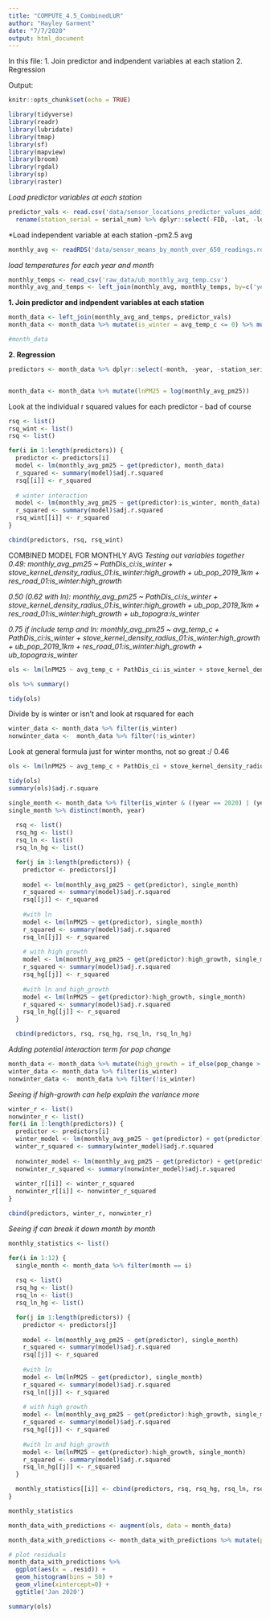 ```yaml
---
title: "COMPUTE_4.5_CombinedLUR"
author: "Hayley Garment"
date: "7/7/2020"
output: html_document
---
```


In this file:
1. Join predictor and indpendent variables at each station
2. Regression

Output:


```r
knitr::opts_chunk$set(echo = TRUE)

library(tidyverse)
library(readr)
library(lubridate)
library(tmap)
library(sf)
library(mapview)
library(broom)
library(rgdal)
library(sp)
library(raster)
```

*Load predictor variables at each station*
```r
predictor_vals <- read.csv('data/sensor_locations_predictor_values_additional_vars.csv') %>% 
  rename(station_serial = serial_num) %>% dplyr::select(-FID, -lat, -lon)
```


*Load independent variable at each station -pm2.5 avg
```r
monthly_avg <- readRDS('data/sensor_means_by_month_over_650_readings.rds') %>% dplyr::select(-datetime, -num_readings) %>% filter(station_serial != 'SLSVLW4')
```

*load temperatures for each year and month*
```r
monthly_temps <- read_csv('raw_data/ub_monthly_avg_temp.csv')
monthly_avg_and_temps <- left_join(monthly_avg, monthly_temps, by=c('year', 'month'))
```


**1. Join predictor and indpendent variables at each station**
```r
month_data <- left_join(monthly_avg_and_temps, predictor_vals)
month_data <- month_data %>% mutate(is_winter = avg_temp_c <= 0) %>% mutate(high_growth = if_else(pop_change > 1, TRUE, FALSE))

#month_data
```

**2. Regression**

```r
predictors <- month_data %>% dplyr::select(-month, -year, -station_serial, -monthly_avg_pm25 , -district) %>% colnames()


month_data <- month_data %>% mutate(lnPM25 = log(monthly_avg_pm25))
```

Look at the individual r squared values for each predictor - bad of course
```r
rsq <- list()
rsq_wint <- list()
rsq <- list()

for(i in 1:length(predictors)) {
  predictor <- predictors[i]
  model <- lm(monthly_avg_pm25 ~ get(predictor), month_data)
  r_squared <- summary(model)$adj.r.squared
  rsq[[i]] <- r_squared
  
  # winter interaction
  model <- lm(monthly_avg_pm25 ~ get(predictor):is_winter, month_data)
  r_squared <- summary(model)$adj.r.squared
  rsq_wint[[i]] <- r_squared
}

cbind(predictors, rsq, rsq_wint)

```


COMBINED MODEL FOR MONTHLY AVG
*Testing out variables together*
*0.49: monthly_avg_pm25 ~ PathDis_ci:is_winter + stove_kernel_density_radius_01:is_winter:high_growth +  ub_pop_2019_1km + res_road_01:is_winter:high_growth*

*0.50 (0.62 with ln): monthly_avg_pm25 ~ PathDis_ci:is_winter + stove_kernel_density_radius_01:is_winter:high_growth +  ub_pop_2019_1km + res_road_01:is_winter:high_growth + ub_topogra:is_winter*

*0.75 if include temp and ln: monthly_avg_pm25 ~ avg_temp_c + PathDis_ci:is_winter + stove_kernel_density_radius_01:is_winter:high_growth +  ub_pop_2019_1km + res_road_01:is_winter:high_growth + ub_topogra:is_winter*


```r
ols <- lm(lnPM25 ~ avg_temp_c + PathDis_ci:is_winter + stove_kernel_density_radius_007:is_winter:high_growth +  ub_pop_2019_1km + res_road_01:is_winter:high_growth + ub_topogra:is_winter, month_data)

ols %>% summary()

tidy(ols)
```


Divide by is winter or isn't and look at rsquared for each
```r
winter_data <- month_data %>% filter(is_winter)
nonwinter_data <-  month_data %>% filter(!is_winter)
```

Look at general formula just for winter months, not so great :/ 0.46
```r
ols <- lm(lnPM25 ~ avg_temp_c + PathDis_ci + stove_kernel_density_radius_007:high_growth +  ub_pop_2019_1km + res_road_01:high_growth + ub_topogra, winter_data)

tidy(ols)
summary(ols)$adj.r.square
```




```r

single_month <- month_data %>% filter(is_winter & ((year == 2020) | (year == 2019 & month > 5)))
single_month %>% distinct(month, year)
  
  rsq <- list()
  rsq_hg <- list()
  rsq_ln <- list()
  rsq_ln_hg <- list()

  for(j in 1:length(predictors)) {
    predictor <- predictors[j]
    
    model <- lm(monthly_avg_pm25 ~ get(predictor), single_month)
    r_squared <- summary(model)$adj.r.squared
    rsq[[j]] <- r_squared
    
    #with ln
    model <- lm(lnPM25 ~ get(predictor), single_month)
    r_squared <- summary(model)$adj.r.squared
    rsq_ln[[j]] <- r_squared
    
    # with high growth
    model <- lm(monthly_avg_pm25 ~ get(predictor):high_growth, single_month)
    r_squared <- summary(model)$adj.r.squared
    rsq_hg[[j]] <- r_squared
    
    #with ln and high_growth
    model <- lm(lnPM25 ~ get(predictor):high_growth, single_month)
    r_squared <- summary(model)$adj.r.squared
    rsq_ln_hg[[j]] <- r_squared
  }

  cbind(predictors, rsq, rsq_hg, rsq_ln, rsq_ln_hg)
```


*Adding potential interaction term for pop change*
```r
month_data <- month_data %>% mutate(high_growth = if_else(pop_change > 1, TRUE, FALSE))
winter_data <- month_data %>% filter(is_winter)
nonwinter_data <-  month_data %>% filter(!is_winter)
```

*Seeing if high-growth can help explain the variance more*
```r
winter_r <- list()
nonwinter_r <- list()
for(i in 1:length(predictors)) {
  predictor <- predictors[i]
  winter_model <- lm(monthly_avg_pm25 ~ get(predictor) + get(predictor):high_growth, winter_data)
  winter_r_squared <- summary(winter_model)$adj.r.squared
  
  nonwinter_model <- lm(monthly_avg_pm25 ~ get(predictor) + get(predictor):high_growth, nonwinter_data)
  nonwinter_r_squared <- summary(nonwinter_model)$adj.r.squared
  
  winter_r[[i]] <- winter_r_squared
  nonwinter_r[[i]] <- nonwinter_r_squared
}

cbind(predictors, winter_r, nonwinter_r)
```

*Seeing if can break it down month by month*
```r
monthly_statistics <- list()

for(i in 1:12) {
  single_month <- month_data %>% filter(month == i)
  
  rsq <- list()
  rsq_hg <- list()
  rsq_ln <- list()
  rsq_ln_hg <- list()

  for(j in 1:length(predictors)) {
    predictor <- predictors[j]
    
    model <- lm(monthly_avg_pm25 ~ get(predictor), single_month)
    r_squared <- summary(model)$adj.r.squared
    rsq[[j]] <- r_squared
    
    #with ln
    model <- lm(lnPM25 ~ get(predictor), single_month)
    r_squared <- summary(model)$adj.r.squared
    rsq_ln[[j]] <- r_squared
    
    # with high growth
    model <- lm(monthly_avg_pm25 ~ get(predictor):high_growth, single_month)
    r_squared <- summary(model)$adj.r.squared
    rsq_hg[[j]] <- r_squared
    
    #with ln and high_growth
    model <- lm(lnPM25 ~ get(predictor):high_growth, single_month)
    r_squared <- summary(model)$adj.r.squared
    rsq_ln_hg[[j]] <- r_squared
  }

  monthly_statistics[[i]] <- cbind(predictors, rsq, rsq_hg, rsq_ln, rsq_ln_hg)
}

monthly_statistics

```

```r
month_data_with_predictions <- augment(ols, data = month_data)

month_data_with_predictions <- month_data_with_predictions %>% mutate(predicted = exp(.fitted))

# plot residuals
month_data_with_predictions %>% 
  ggplot(aes(x = .resid)) +
  geom_histogram(bins = 50) +
  geom_vline(xintercept=0) +
  ggtitle('Jan 2020')

summary(ols)
```

